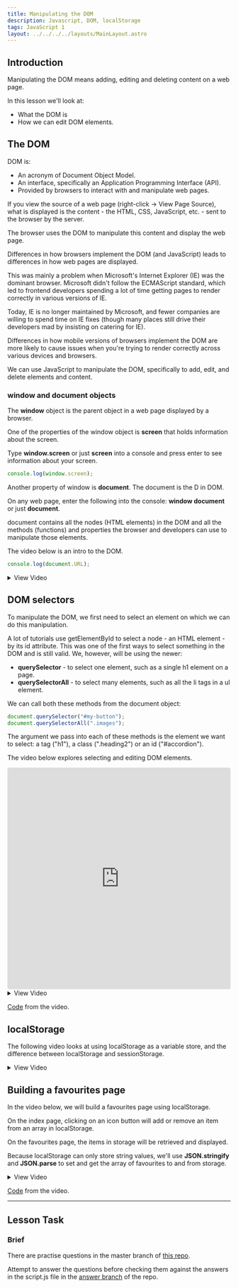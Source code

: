 ```yaml
---
title: Manipulating the DOM
description: Javascript, DOM, localStorage
tags: JavaScript 1
layout: ../../../../layouts/MainLayout.astro
---
```


## Introduction

Manipulating the DOM means adding, editing and deleting content on a web page.

In this lesson we'll look at:

- What the DOM is
- How we can edit DOM elements.

## The DOM

DOM is:

- An acronym of Document Object Model.
- An interface, specifically an Application Programming Interface (API).
- Provided by browsers to interact with and manipulate web pages.

If you view the source of a web page (right-click -> View Page Source), what is displayed is the content - the HTML, CSS, JavaScript, etc. - sent to the browser by the server.

The browser uses the DOM to manipulate this content and display the web page.

Differences in how browsers implement the DOM (and JavaScript) leads to differences in how web pages are displayed.

This was mainly a problem when Microsoft's Internet Explorer (IE) was the dominant browser. Microsoft didn't follow the ECMAScript standard, which led to frontend developers spending a lot of time getting pages to render correctly in various versions of IE.

Today, IE is no longer maintained by Microsoft, and fewer companies are willing to spend time on IE fixes (though many places still drive their developers mad by insisting on catering for IE).

Differences in how mobile versions of browsers implement the DOM are more likely to cause issues when you're trying to render correctly across various devices and browsers.

We can use JavaScript to manipulate the DOM, specifically to add, edit, and delete elements and content.

### window and document objects

The **window** object is the parent object in a web page displayed by a browser.

One of the properties of the window object is **screen** that holds information about the screen.

Type **window.screen** or just **screen** into a console and press enter to see information about your screen.

```js
console.log(window.screen);
```

Another property of window is **document**. The document is the D in DOM.

On any web page, enter the following into the console: **window document** or just **document**.

document contains all the nodes (HTML elements) in the DOM and all the methods (functions) and properties the browser and developers can use to manipulate those elements.

The video below is an intro to the DOM.

```js
console.log(document.URL);
```

<details>
  <summary>View Video</summary>
  <iframe
    src="https://player.vimeo.com/video/444052197?h=983809296b&amp;badge=0&amp;autopause=0&amp;player_id=0&amp;app_id=58479"
    frameborder="0"
    width="2560"
    height="1080"
    allow="autoplay; fullscreen; picture-in-picture"
    allowfullscreen
    title="Creating strings with backticks (template literals)"
  ></iframe>
</details>

## DOM selectors

To manipulate the DOM, we first need to select an element on which we can do this manipulation.

A lot of tutorials use getElementById to select a node - an HTML element - by its id attribute. This was one of the first ways to select something in the DOM and is still valid. We, however, will be using the newer:

- **querySelector** - to select one element, such as a single h1 element on a page.
- **querySelectorAll** - to select many elements, such as all the li tags in a ul element.

We can call both these methods from the document object:

```js
document.querySelector("#my-button");
document.querySelectorAll(".images");
```

The argument we pass into each of these methods is the element we want to select: a tag ("h1"), a class (".heading2") or an id ("#accordion").

The video below explores selecting and editing DOM elements.

<iframe
  src="https://codesandbox.io/embed/fed-js-manipulating-the-dom-4wtnos?expanddevtools=1&fontsize=14&hidenavigation=1&module=%2Fsrc%2Findex.js&moduleview=1&theme=dark"
  style="width:100%; height:500px; border:0; border-radius: 4px; overflow:hidden;"
  title="fed-js-Manipulating the DOM"
  allow="accelerometer; ambient-light-sensor; camera; encrypted-media; geolocation; gyroscope; hid; microphone; midi; payment; usb; vr; xr-spatial-tracking"
  sandbox="allow-forms allow-modals allow-popups allow-presentation allow-same-origin allow-scripts"
></iframe>

<details>
  <summary>View Video</summary>
  <iframe
    src="https://player.vimeo.com/video/444301212?h=e51a5a074e&amp;badge=0&amp;autopause=0&amp;player_id=0&amp;app_id=58479"
    width="2560"
    height="1080"
    frameborder="0"
    allow="autoplay; fullscreen; picture-in-picture"
    allowfullscreen
    title="Manipulating the DOM"
  ></iframe>
</details>

[Code](https://github.com/NoroffFEU/manipulating-the-dom) from the video.

## localStorage

The following video looks at using localStorage as a variable store, and the difference between localStorage and sessionStorage.

<details>
  <summary>View Video</summary>
  <iframe
    src="https://player.vimeo.com/video/456596964?h=8f0cf7767a&amp;badge=0&amp;autopause=0&amp;player_id=0&amp;app_id=58479"
    width="2560"
    height="1080"
    frameborder="0"
    allow="autoplay; fullscreen; picture-in-picture"
    allowfullscreen
    title="localStorage"
  ></iframe>
</details>

## Building a favourites page

In the video below, we will build a favourites page using localStorage.

On the index page, clicking on an icon button will add or remove an item from an array in localStorage.

On the favourites page, the items in storage will be retrieved and displayed.

Because localStorage can only store string values, we'll use **JSON.stringify** and **JSON.parse** to set and get the array of favourites to and from storage.

<details>
  <summary>View Video</summary>
  <iframe
    src="https://player.vimeo.com/video/457504978?h=726aababe6&amp;badge=0&amp;autopause=0&amp;player_id=0&amp;app_id=58479"
    width="2560"
    height="1080"
    frameborder="0"
    allow="autoplay; fullscreen; picture-in-picture"
    allowfullscreen
    title="Building a favourites page with localStorage"
  ></iframe>
</details>

[Code](https://github.com/NoroffFEU/localstorage-example) from the video.

---

## Lesson Task

### Brief

There are practise questions in the master branch of [this repo](https://github.com/NoroffFEU/lesson-task-js1-module1-lesson2).

Attempt to answer the questions before checking them against the answers in the script.js file in the [answer branch](https://github.com/NoroffFEU/lesson-task-js1-module1-lesson2/tree/answers) of the repo.
